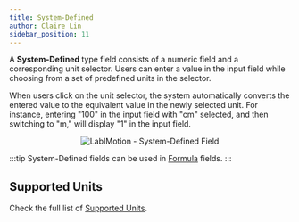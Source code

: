 ```yaml
---
title: System-Defined
author: Claire Lin
sidebar_position: 11
---
```



A **System-Defined** type field consists of a numeric field and a corresponding unit selector. Users can enter a value in the input field while choosing from a set of predefined units in the selector.

When users click on the unit selector, the system automatically converts the entered value to the equivalent value in the newly selected unit. For instance, entering "100" in the input field with "cm" selected, and then switching to "m," will display "1" in the input field.

<p align="center">
  <img src={fieldSystemDefined} alt="LabIMotion - System-Defined Field" />
</p>

:::tip
System-Defined fields can be used in [Formula](formula-field) fields.
:::

## Supported Units

Check the full list of [Supported Units](https://github.com/LabIMotion/labimotion/wiki/Supported-Units-of-System-Defined-Field).
